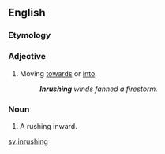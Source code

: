 ==English==

===Etymology===
{{prefix|en|in|rushing}}

===Adjective===
{{head|en|adjective}}

# Moving [[towards]] or [[into]].
#: '''''Inrushing''' winds fanned a firestorm.''

===Noun===
{{en-noun}}

# A rushing inward.

[[sv:inrushing]]